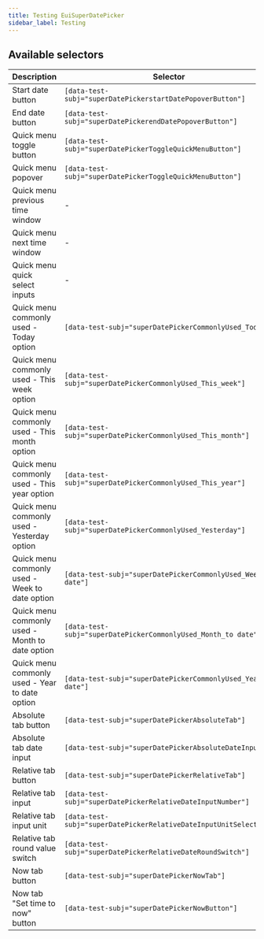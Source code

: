 ```yaml
---
title: Testing EuiSuperDatePicker
sidebar_label: Testing
---
```


## Available selectors

| Description                                      | Selector                   |
|--------------------------------------------------|-------------------------------|
| Start date button                                | `[data-test-subj="superDatePickerstartDatePopoverButton"]` |
| End date button                                  | `[data-test-subj="superDatePickerendDatePopoverButton"]` |
| Quick menu toggle button                         | `[data-test-subj="superDatePickerToggleQuickMenuButton"]` |
| Quick menu popover | `[data-test-subj="superDatePickerToggleQuickMenuButton"]` |
| Quick menu previous time window | - |
| Quick menu next time window | - |
| Quick menu quick select inputs | - |
| Quick menu commonly used - Today option | `[data-test-subj="superDatePickerCommonlyUsed_Today"]` |
| Quick menu commonly used - This week option | `[data-test-subj="superDatePickerCommonlyUsed_This_week"]` |
| Quick menu commonly used - This month option | `[data-test-subj="superDatePickerCommonlyUsed_This_month"]` |
| Quick menu commonly used - This year option | `[data-test-subj="superDatePickerCommonlyUsed_This_year"]` |
| Quick menu commonly used - Yesterday option | `[data-test-subj="superDatePickerCommonlyUsed_Yesterday"]` |
| Quick menu commonly used - Week to date option | `[data-test-subj="superDatePickerCommonlyUsed_Week_to date"]` |
| Quick menu commonly used - Month to date option | `[data-test-subj="superDatePickerCommonlyUsed_Month_to date"]` |
| Quick menu commonly used - Year to date option | `[data-test-subj="superDatePickerCommonlyUsed_Year_to date"]` |
| Absolute tab button | `[data-test-subj="superDatePickerAbsoluteTab"]` |
| Absolute tab date input | `[data-test-subj="superDatePickerAbsoluteDateInput"]` |
| Relative tab button | `[data-test-subj="superDatePickerRelativeTab"]` |
| Relative tab input | `[data-test-subj="superDatePickerRelativeDateInputNumber"]` |
| Relative tab input unit | `[data-test-subj="superDatePickerRelativeDateInputUnitSelector"]` |
| Relative tab round value switch | `[data-test-subj="superDatePickerRelativeDateRoundSwitch"]` |
| Now tab button | `[data-test-subj="superDatePickerNowTab"]` |
| Now tab "Set time to now" button | `[data-test-subj="superDatePickerNowButton"]` |
